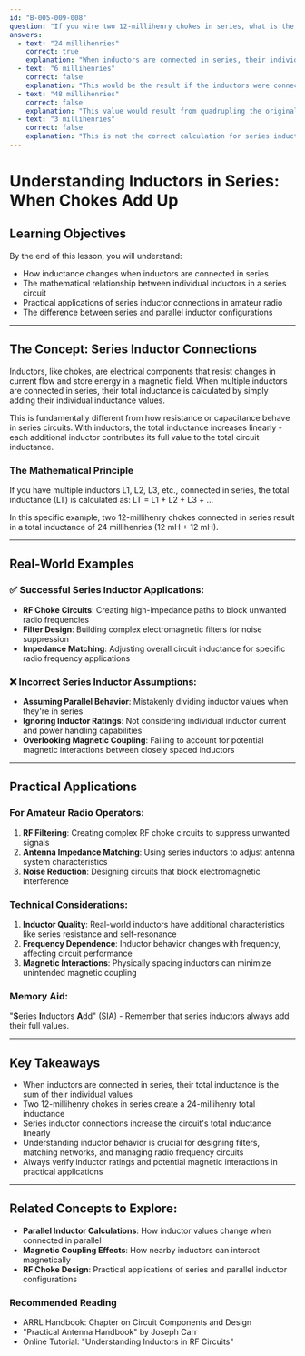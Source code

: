 ```yaml
---
id: "B-005-009-008"
question: "If you wire two 12-millihenry chokes in series, what is the inductance of the combination?"
answers:
  - text: "24 millihenries"
    correct: true
    explanation: "When inductors are connected in series, their individual inductance values are added together. Since both chokes are 12 millihenries, connecting them in series results in a total inductance of 24 millihenries. This is analogous to connecting batteries in series, where voltage increases, or resistors in series, where resistance increases."
  - text: "6 millihenries"
    correct: false
    explanation: "This would be the result if the inductors were connected in parallel, not series. In a parallel connection, the total inductance would be less than the individual inductor values, following a reciprocal calculation."
  - text: "48 millihenries"
    correct: false
    explanation: "This value would result from quadrupling the original inductor value, which does not occur in series connections. Series inductors simply add their individual values, not multiply them."
  - text: "3 millihenries"
    correct: false
    explanation: "This is not the correct calculation for series inductors. Dividing the inductor values would occur in a parallel configuration, not a series configuration."
---
```


# Understanding Inductors in Series: When Chokes Add Up

## Learning Objectives
By the end of this lesson, you will understand:
- How inductance changes when inductors are connected in series
- The mathematical relationship between individual inductors in a series circuit
- Practical applications of series inductor connections in amateur radio
- The difference between series and parallel inductor configurations

---

## The Concept: Series Inductor Connections

Inductors, like chokes, are electrical components that resist changes in current flow and store energy in a magnetic field. When multiple inductors are connected in series, their total inductance is calculated by simply adding their individual inductance values.

This is fundamentally different from how resistance or capacitance behave in series circuits. With inductors, the total inductance increases linearly - each additional inductor contributes its full value to the total circuit inductance.

### The Mathematical Principle

If you have multiple inductors L1, L2, L3, etc., connected in series, the total inductance (LT) is calculated as:
LT = L1 + L2 + L3 + ...

In this specific example, two 12-millihenry chokes connected in series result in a total inductance of 24 millihenries (12 mH + 12 mH).

---

## Real-World Examples

### ✅ Successful Series Inductor Applications:
- **RF Choke Circuits**: Creating high-impedance paths to block unwanted radio frequencies
- **Filter Design**: Building complex electromagnetic filters for noise suppression
- **Impedance Matching**: Adjusting overall circuit inductance for specific radio frequency applications

### ❌ Incorrect Series Inductor Assumptions:
- **Assuming Parallel Behavior**: Mistakenly dividing inductor values when they're in series
- **Ignoring Inductor Ratings**: Not considering individual inductor current and power handling capabilities
- **Overlooking Magnetic Coupling**: Failing to account for potential magnetic interactions between closely spaced inductors

---

## Practical Applications

### For Amateur Radio Operators:
1. **RF Filtering**: Creating complex RF choke circuits to suppress unwanted signals
2. **Antenna Impedance Matching**: Using series inductors to adjust antenna system characteristics
3. **Noise Reduction**: Designing circuits that block electromagnetic interference

### Technical Considerations:
1. **Inductor Quality**: Real-world inductors have additional characteristics like series resistance and self-resonance
2. **Frequency Dependence**: Inductor behavior changes with frequency, affecting circuit performance
3. **Magnetic Interactions**: Physically spacing inductors can minimize unintended magnetic coupling

### Memory Aid:
"**S**eries **I**nductors **A**dd" (SIA) - Remember that series inductors always add their full values.

---

## Key Takeaways

- When inductors are connected in series, their total inductance is the sum of their individual values
- Two 12-millihenry chokes in series create a 24-millihenry total inductance
- Series inductor connections increase the circuit's total inductance linearly
- Understanding inductor behavior is crucial for designing filters, matching networks, and managing radio frequency circuits
- Always verify inductor ratings and potential magnetic interactions in practical applications

---

## Related Concepts to Explore:
- **Parallel Inductor Calculations**: How inductor values change when connected in parallel
- **Magnetic Coupling Effects**: How nearby inductors can interact magnetically
- **RF Choke Design**: Practical applications of series and parallel inductor configurations

### Recommended Reading
- ARRL Handbook: Chapter on Circuit Components and Design
- "Practical Antenna Handbook" by Joseph Carr
- Online Tutorial: "Understanding Inductors in RF Circuits"